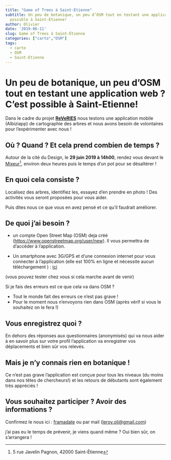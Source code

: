 ```yaml
---
title: "Game of Trees à Saint-Étienne"
subtitle: Un peu de botanique, un peu d’OSM tout en testant une application web ? C’est
  possible à Saint-Etienne!
author: Olivier
date: '2019-06-11'
slug: Game of Trees à Saint-Étienne
categories: ["carto","OSM"]
tags:
  - carto
  - OSM
  - Saint-Etienne
---
```


# Un peu de botanique, un peu d’OSM tout en testant une application web ? C’est possible à Saint-Etienne!

Dans le cadre du projet [**ReVeRIES**](https://reveries-project.fr/) nous testons une application mobile (Albiziapp) de cartographie des arbres et nous avons besoin de volontaires pour l’expérimenter avec nous !

## Où ? Quand ? Et cela prend combien de temps ?

Autour de la cité du Design, le **29 juin 2019 à 14h00**, rendez vous devant le [Mixeur](https://www.openstreetmap.org/relation/3573563)[^1], environ deux heures puis le temps d’un pot pour se désaltérer !

## En quoi cela consiste ?

Localisez des arbres, identifiez les, essayez d’en prendre en photo ! Des activités vous seront proposées pour vous aider.

Puis dites nous ce que vous en avez pensé et ce qu’il faudrait améliorer.

## De quoi j’ai besoin ?

- un compte Open Street Map (OSM) deja créé (<https://www.openstreetmap.org/user/new>).  Il vous permettra de d'accéder à l'application. 


- Un smartphone avec 3G/GPS et d’une connexion internet pour vous connecter à l’application (elle est 100% en ligne et nécessite aucun téléchargement ) : [ici](https://albiziapp.reveries-project.fr/#albiziapp)

(vous pouvez tester chez vous si cela marche avant de venir)


    
Si je fais des erreurs est ce que cela va dans OSM ? 

* Tout le monde fait des erreurs ce n'est pas grave !
* Pour le moment nous n'envoyons rien dans OSM (après vérif si vous le souhaitez on le fera !)


## Vous enregistrez quoi ? 

En dehors des réponses aux questionnaires (anonymisés) qui va nous aider à en savoir plus sur votre profil l’application va enregistrer vos déplacements et bien sûr vos relevés.

## Mais je n’y connais rien en botanique !

Ce n’est pas grave l’application est conçue pour tous les niveaux (du moins dans nos têtes de chercheurs!) et les retours de débutants sont également très appréciés !

## Vous souhaitez participer ? Avoir des informations ? 

Confirmez le nous ici : [framadate](https://framadate.org/1lrFfB86J4alBlNA) ou par mail (<leroy.oli@gmail.com>) 

j’ai pas eu le temps de prévenir, je viens quand même ?
Oui bien sûr, on s’arrangera !


[^1]: 5 rue Javelin Pagnon, 42000 Saint-Étienne
